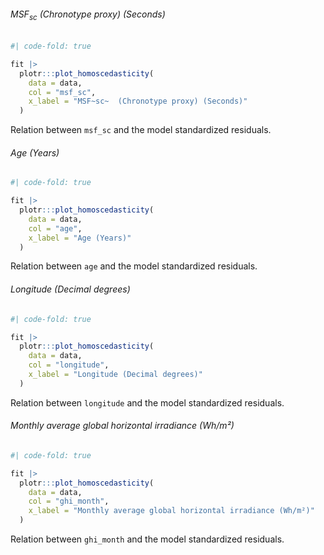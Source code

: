 :::: {.panel-tabset}
###### MSF~sc~  (Chronotype proxy) (Seconds)

::: {#tbl-sm-6-rm-var-homoscedasticity-msf-sc}
```r
#| code-fold: true

fit |>
  plotr:::plot_homoscedasticity(
    data = data,
    col = "msf_sc",
    x_label = "MSF~sc~  (Chronotype proxy) (Seconds)"
  )
```

Relation between `msf_sc` and the model standardized residuals.
:::

###### Age (Years)

::: {#tbl-sm-6-rm-var-homoscedasticity-age}
```r
#| code-fold: true

fit |>
  plotr:::plot_homoscedasticity(
    data = data,
    col = "age",
    x_label = "Age (Years)"
  )
```

Relation between `age` and the model standardized residuals.
:::

###### Longitude (Decimal degrees)

::: {#tbl-sm-6-rm-var-homoscedasticity-longitude}
```r
#| code-fold: true

fit |>
  plotr:::plot_homoscedasticity(
    data = data,
    col = "longitude",
    x_label = "Longitude (Decimal degrees)"
  )
```

Relation between `longitude` and the model standardized residuals.
:::

###### Monthly average global horizontal irradiance (Wh/m²)

::: {#tbl-sm-6-rm-var-homoscedasticity-ghi-month}
```r
#| code-fold: true

fit |>
  plotr:::plot_homoscedasticity(
    data = data,
    col = "ghi_month",
    x_label = "Monthly average global horizontal irradiance (Wh/m²)"
  )
```

Relation between `ghi_month` and the model standardized residuals.
:::
::::
